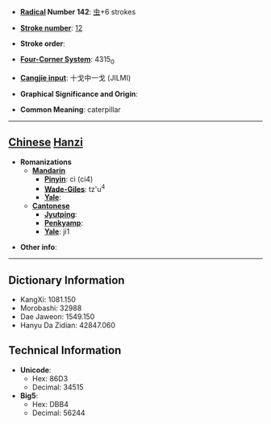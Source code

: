 * '''[[Wiktionary:Chinese radical index| Radical]] Number 142''': [[Wiktionary:Chinese radical index 虫|虫]]+6 strokes

* '''[[Wiktionary:Chinese total strokes index|Stroke number]]''': [[Wiktionary:Chinese total strokes index 12|12]]

* '''Stroke order''': 

* '''[[Wiktionary:Chinese four corner index|Four-Corner System]]''': 4315<sub>0</sub>

* '''[[Wiktionary:Chinese Cangjie index|Cangjie input]]''': 十戈中一戈 (JILMI)

* '''Graphical Significance and Origin''': 

* '''Common Meaning''': caterpillar

----

== [[Chinese]] [[Hanzi]] ==

* '''Romanizations'''
** '''[[Mandarin]]'''
*** '''[[Pinyin]]''': cì (ci4)
*** '''[[Wade-Giles]]''': tz'u<sup>4</sup>
*** '''[[Yale]]''': 
** '''[[Cantonese]]'''
*** '''[[Jyutping]]''':
*** '''[[Penkyamp]]''': 
*** '''[[Yale]]''': ji1

* '''Other info''': 

----

== Dictionary Information ==

* KangXi: 1081.150
* Morobashi: 32988
* Dae Jaweon: 1549.150
* Hanyu Da Zidian: 42847.060

== Technical Information ==

* '''Unicode''':
** Hex: 86D3
** Decimal: 34515
* '''Big5''':
** Hex: DBB4
** Decimal: 56244